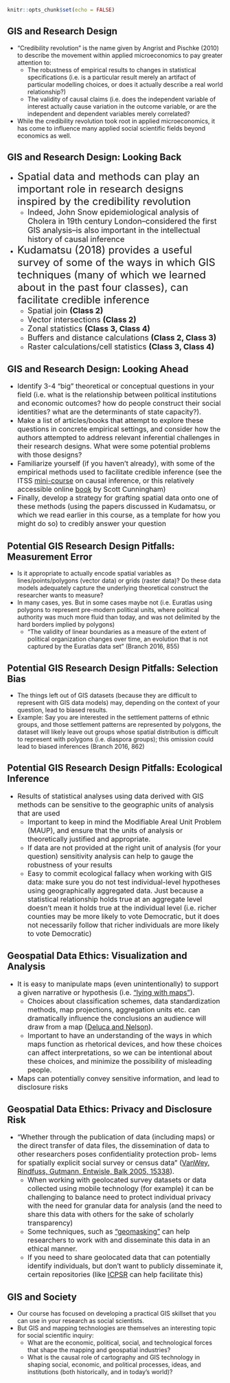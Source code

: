 ```r
knitr::opts_chunk$set(echo = FALSE)
```

## GIS and Research Design

* “Credibility revolution” is the name given by Angrist and Pischke (2010) to describe the movement within applied microeconomics to pay greater attention to:
  * The robustness of empirical results to changes in statistical specifications (i.e. is a particular result merely an artifact of particular modelling choices, or does it actually describe a real world relationship?)
  * The validity of causal claims (i.e. does the independent variable of interest actually cause variation in the outcome variable, or are the independent and dependent variables merely correlated?
* While the credibility revolution took root in applied microeconomics, it has come to influence many applied social scientific fields beyond economics as well. 

## GIS and Research Design: Looking Back

* <font size="5">Spatial data and methods can play an important role in research designs inspired by the credibility revolution </font>
  * <font size="4">Indeed, John Snow epidemiological analysis of Cholera in 19th century London--considered the first GIS analysis--is also important in the intellectual history of causal inference </font>
* <font size="5">Kudamatsu (2018) provides a useful survey of some of the ways in which GIS techniques (many of which we learned about in the past four classes), can facilitate credible inference </font>
  * <font size="4">Spatial join **(Class 2)** </font>
  * <font size="4">Vector intersections **(Class 2)** </font>
  * <font size="4">Zonal statistics **(Class 3, Class 4)** </font>
  * <font size="4">Buffers and distance calculations **(Class 2, Class 3)** </font>
  * <font size="4">Raster calculations/cell statistics **(Class 3, Class 4)** </font>

## GIS and Research Design: Looking Ahead
* <font size="3.2">Identify 3-4 "big" theoretical or conceptual questions in your field (i.e. what is the relationship between political institutions and economic outcomes? how do people construct their social identities? what are the determinants of state capacity?). </font>
* <font size="3.2">Make a list of articles/books that attempt to explore these questions in concrete empirical settings, and consider how the authors attempted to address relevant inferential challenges in their research designs. What were some potential problems with those designs? </font>
* <font size="3.2">Familiarize yourself (if you haven't already), with some of the empirical methods used to facilitate credible inference (see the ITSS [mini-course](https://www.colorado.edu/cartss/interdisciplinary-training-social-sciences-itss/mini-course-causal-inference-spring-2021) on causal inference, or this relatively accessible online [book](https://mixtape.scunning.com/index.html) by Scott Cunningham) </font>
* <font size="3.2">Finally, develop a strategy for grafting spatial data onto one of these methods (using the papers discussed in Kudamatsu, or which we read earlier in this course, as a template for how you might do so) to credibly answer your question </font>

## Potential GIS Research Design Pitfalls: Measurement Error

* Is it appropriate to actually encode spatial variables as lines/points/polygons (vector data) or grids (raster data)? Do these data models adequately capture the underlying theoretical construct the researcher wants to measure? 
* In many cases, yes. But in some cases maybe not (i.e. Euratlas using polygons to represent pre-modern political units, where political authority was much more fluid than today, and was not delimited by the hard borders implied by polygons)
  * "The validity of linear boundaries as a measure of the extent of political organization
changes over time, an evolution that is not captured by the Euratlas data set" (Branch 2016, 855)

## Potential GIS Research Design Pitfalls: Selection Bias

* The things left out of GIS datasets (because they are difficult to represent with GIS data models) may, depending on the context of your question, lead to biased results.
* Example: Say you are interested in the settlement patterns of ethnic groups, and those settlement patterns are represented by polygons, the dataset will likely leave out groups whose spatial distribution is difficult to represent with polygons (i.e. diaspora groups); this omission could lead to biased inferences (Branch 2016, 862)

## Potential GIS Research Design Pitfalls: Ecological Inference

* <font size="3.5">Results of statistical analyses using data derived with GIS methods can be sensitive to the geographic units of analysis that are used </font>
  * <font size="3.2">Important to keep in mind the Modifiable Areal Unit Problem (MAUP), and ensure that the units of analysis or theoretically justified and appropriate. </font>
  * <font size="3.2">If data are not provided at the right unit of analysis (for your question) sensitivity analysis can help to gauge the robustness of your results </font>
  * <font size="3.2">Easy to commit ecological fallacy when working with GIS data: make sure you do not test individual-level hypotheses using geographically aggregated data. Just because a statistical relationship holds true at an aggregate level doesn't mean it holds true at the individual level (i.e. richer counties may be more likely to vote Democratic, but it does not necessarily follow that richer individuals are more likely to vote Democratic) </font>

## Geospatial Data Ethics: Visualization and Analysis

* <font size="3.5">It is easy to manipulate maps (even unintentionally) to support a given narrative or hypothesis (i.e. ["lying with maps"](https://open.lib.umn.edu/mapping/chapter/7-lying-with-maps/)). </font>
  * <font size="3.2">Choices about classification schemes, data standardization methods, map projections, aggregation units etc. can dramatically influence the conclusions an audience will draw from a map ([Deluca and Nelson](https://open.lib.umn.edu/mapping/chapter/7-lying-with-maps/)). </font>
  * <font size="3.2">Important to have an understanding of the ways in which maps function as rhetorical devices, and how these choices can affect interpretations, so we can be intentional about these choices, and minimize the possibility of misleading people. </font>
* <font size="3.5">Maps can potentially convey sensitive information, and lead to disclosure risks </font>

## Geospatial Data Ethics: Privacy and Disclosure Risk

* <font size="3.5">"Whether through the publication of data (including maps) or the direct transfer of data files, the dissemination of data to other researchers poses confidentiality protection prob-
lems for spatially explicit social survey or census data" ([VanWey, Rindfuss, Gutmann, Entwisle, Balk 2005, 15338](https://www.pnas.org/doi/pdf/10.1073/pnas.0507804102)). </font>
  * <font size="3.2">When working with geolocated survey datasets or data collected using mobile technology (for example) it can be challenging to balance need to protect individual privacy with the need for granular data for analysis (and the need to share this data with others for the sake of scholarly transparency) </font>
  * <font size="3.2">Some techniques, such as ["geomasking"](https://www.ncbi.nlm.nih.gov/pmc/articles/PMC2952889/) can help researchers to work with and disseminate this data in an ethical manner. </font>
  * <font size="3.2">If you need to share geolocated data that can potentially identify individuals, but don't want to publicly disseminate it, certain repositories (like [ICPSR](https://www.ncbi.nlm.nih.gov/pmc/articles/PMC2952889/) can help facilitate this) </font>

## GIS and Society

* Our course has focused on developing a practical GIS skillset that you can use in your research as social scientists.
* But GIS and mapping technologies are themselves an interesting topic for social scientific inquiry:
  * What are the economic, political, social, and technological forces that shape the mapping and geospatial industries? 
  * What is the causal role of cartography and GIS technology in shaping social, economic, and political processes, ideas, and institutions (both historically, and in today's world)?
  


